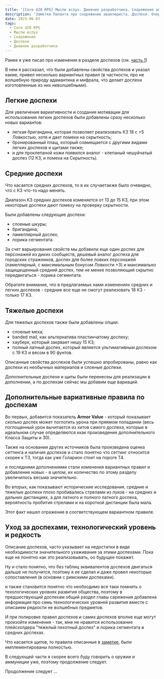 ```yaml
---
title: '[Core d20 RPG] Мысли вслух. Дневник разработчика. Снаряжение авантюриста, доспехи, часть 1'
description: 'Заметки Паланта про снаряжение авантюриста. Доспехи. Очередная но не последняя статья'
date: 2023-06-03
tags:
  - Core d20 RPG
  - Мысли вслух
  - Снаряжение
  - Доспехи
  - Дневник разработчика
---
```


Ранее я уже писал про изменения в разделе доспехов (см. [часть 1](https://cyborgsandmages.com/posts/core-d20/design-diary-equipment-armor-1))

В нем я рассказал, что были добавлены свойства доспехов и указал какие, привел несколько вариантных правил (в частности, про не волшебную природу адамантина и мифрала, что делает доспехи изготовленные из них неволшебными).

## Легкие доспехи

Для увеличения вариативности и создания мотивации для использования легких доспехов были добавлены сразу несколько новых вариантов:

- легкая бригандина, которая позволяет реализовать КЗ 18 с +5 Ловкостью, хотя и дает помехи на скрытность;
- бронированный плащ, который совмещается с другими видами легких доспехов и щитами также;
- и для проклепаной кожи появился аналог - клепаный чешуйчатый доспез (12 КЗ, и помеха на Скрытность).

## Средние доспехи

Что касается средних доспехов, то в их случаетакже было очевидно, что с КЗ что-то надо менять.

Диапазон КЗ средних доспехов изменяется от 13 до 15 КЗ, при этом некоторые доспехи дают помеху на проверку скрытности.

Были добавлены следующие доспехи:

- слоеные шкуры;
- бригандина;
- ламеллярный доспех;
- лорика сегментата.

За счет варьирования свойств мы добавили еще один доспех для персонажей из диких сообществ, дешевый аналог доспеха для городских стражников, доспех для более ловких персонажей (ламеллярный, с максимальным бонусом Ловкости +3) и максимально защищещенный средний доспех, тем не менее позволяющий скрытно передвигаться - лорика сегментата.

Обратите внимание, что в предлагаемых нами изменениях средних и легких доспехов - средние все еще не смогут реализовать 18 КЗ - только 17 КЗ.

## Тяжелые доспехи

Для тяжелых доспехов также были добавлены опции:

- слоеные меха;
- banded mail, как альтернатива пластинчатому доспеху;
- хауберк, который закрвает нишу 15 КЗ;
- полный латный доспех, который является ультимативным доспехом с 19 КЗ и весом в 90 фунтов.

Описанные свойства доспехов были успешно апробированы, равно как доспехи из необычных материалов и слоеные доспехи.

Дополнительные доспехи и щиты были перенесеы для реализации в дополнении, а по доспехам сейчас мы добавим еще вариаций.

## Дополнительные вариативные правила по доспехам

Во первых, добавится показатель **Armor Value** - который показывает сколько доспех может поглотить урона при пряямом попадании (весь поглощенный урон вычитается из хитов самого доспеха, которые в идеальном случае определяются ккак произведение дополнительного Класса Защиты и 30).

Также на основании других источников была произведена оценка сеттинга и наличия доспехов и стало понятно что сеттинг относится скорее к Т3, тогда как уже Голарион стоит на пороге Т4.

и последними дополнениями стали изменения вариантных правил и добавление новых - в целом, их количество по этому разделу увеличилось весьма значительно.

Во вторых, как показывают исторические исследования, средние и тяжелые доспехи плохо пробивались стрелами из луков - на средних и дальних дистанциях, а для латного и полного латного доспеха, вероятность пробития стрелами и на короткой дистанции была мала.

Этот факт нашел отражение в соответствующем вариантном правиле.

## Уход за доспехами, технологический уровень и редкость

Описание доспехов, часто указывает на недостатки в виде необходимости значительного ухаживания за этими доспехами. Пока еще не понятно как это реализовывать, оо будущее покажет.

Ну и стало понятно, что без таблиц эквивалентов доспехов двигаться дальше не получится, поэтому я ее сделал и даже провел некоторые сопоставления (в основнм с римскими доспехами).

и также становится понятно что необходимо все таки помнить о техологических уровнях развития общества, поэтому в предшествующий доспехам общий раздел главы саряжения добавлена информация про семь технологических уровней развития вместе с описаием редкости не волшебных предметов.

И при полировке правил доспехов и самих доспехов вполне еще могут произойти изменения - так, мне не нравится использование плейсхолдера "тяжелый пехотный доспех" и лорика сегментата в средних доспехах.

Что касается щитов, то правила описанные в [заметке](https://cyborgsandmages.com/posts/core-d20/enhanced-shields), были имплементированы полностью.

В следующей части я скорее всего буду говорить о оружии и аммуниции уже, поэтому продолжение следует.


Продолжение следует …
